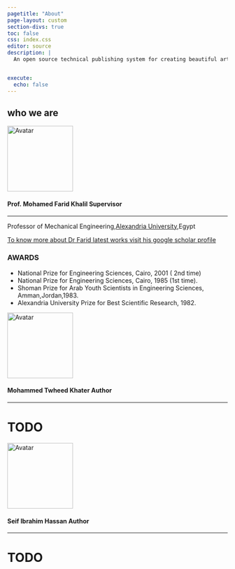 ```yaml
---
pagetitle: "About"
page-layout: custom
section-divs: true
toc: false
css: index.css
editor: source
description: | 
  An open source technical publishing system for creating beautiful articles, websites, blogs, books, slides, and more. Supports Python, R, Julia, and JavaScript.


execute:
  echo: false
---
```





:::{.content-block}

# who we are 


:::

:::{.content-block}


::: { .features}




:::{.feature}

<a href="https://scholar.google.com.eg/citations?user=JebIw2QAAAAJ&hl=en">
  <img src="https://scholar.googleusercontent.com/citations?view_op=medium_photo&user=JebIw2QAAAAJ&citpid=2" class="rounded-circle mb-3" style="width: 150px;" alt="Avatar" />
</a>



<h4 >Prof. Mohamed Farid Khalil <span class="badge bg-primary">Supervisor</span></h4>

---

Professor of Mechanical Engineering,[Alexandria University](https://scholar.google.com.eg/citations?view_op=view_org&hl=en&org=17714919289487827804),Egypt



 [To know more about Dr Farid latest works visit his google scholar profile](https://scholar.google.com.eg/citations?user=JebIw2QAAAAJ&hl=en)


### AWARDS
 
 *    National Prize  for Engineering Sciences, Cairo, 2001 ( 2nd time)
 *    National Prize for Engineering Sciences, Cairo, 1985 (1st time).
 *    Shoman Prize for Arab Youth Scientists in Engineering Sciences, Amman,Jordan,1983.
 *   Alexandria University Prize for Best Scientific Research, 1982.


:::




:::{.feature}

<a href="https://scholar.google.com.eg/citations?user=JebIw2QAAAAJ&hl=en">
  <img src="https://scholar.googleusercontent.com/citations?view_op=medium_photo&user=JebIw2QAAAAJ&citpid=2" class="rounded-circle mb-3" style="width: 150px;" alt="Avatar" />
</a>



<h4 >Mohammed Twheed Khater <span class="badge bg-primary">Author</span></h4>

---

# TODO

:::




:::{.feature}

<a href="https://scholar.google.com.eg/citations?user=JebIw2QAAAAJ&hl=en">
  <img src="https://scholar.googleusercontent.com/citations?view_op=medium_photo&user=JebIw2QAAAAJ&citpid=2" class="rounded-circle mb-3" style="width: 150px;" alt="Avatar" />
</a>



<h4 >Seif Ibrahim Hassan <span class="badge bg-primary">Author</span></h4>

---

# TODO


:::



:::
:::